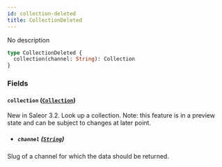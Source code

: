 ```yaml
---
id: collection-deleted
title: CollectionDeleted
---
```


No description

```graphql
type CollectionDeleted {
  collection(channel: String): Collection
}
```

### Fields

#### `collection` ([`Collection`](../../../developer/api-reference/objects/collection))

New in Saleor 3.2. Look up a collection. Note: this feature is in a preview state and can be subject to changes at later point.

- ##### `channel` ([`String`](../../../developer/api-reference/scalars/string))

Slug of a channel for which the data should be returned.
